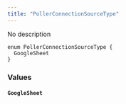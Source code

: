 ```yaml
---
title: "PollerConnectionSourceType"
---
```


No description

```
enum PollerConnectionSourceType {
  GoogleSheet
}

```

### Values[](#values "Direct link to heading")

#### `GoogleSheet`[](#googlesheet "Direct link to heading")